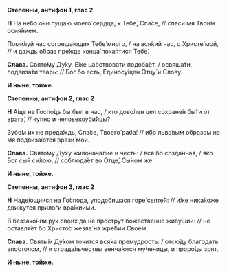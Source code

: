 **Степенны, антифон 1, глас 2**

**Н** На не́бо о́чи пуща́ю моего́ се́рдца, к Тебе́, Спа́се, // спаси́ мя Твои́м осия́нием.

Поми́луй нас согреша́ющих Тебе́ мно́го, / на вся́кий час, о Христе́ мой, // и даждь о́браз пре́жде конца́ пока́ятися Тебе́.

**Слава.** Свято́му Ду́ху, Е́же ца́рствовати подоба́ет, / освяща́ти, подвиза́ти тварь: // Бог бо есть, Единосу́щен Отцу́ и Сло́ву.

**И ныне, тойже.**

**Степенны, антифон 2, глас 2**

**Н** А́ще не Госпо́дь бы был в нас, / кто дово́лен цел сохране́н бы́ти от врага́, // ку́пно и человекоуби́йцы?

Зубо́м их не преда́ждь, Спа́се, Твоего́ раба́: // и́бо льво́вым о́бразом на мя подвиза́ются врази́ мои́.

**Слава.** Свято́му Ду́ху живонача́лие и честь: / вся бо созда́нная, / я́ко Бог сый си́лою, // соблюда́ет во Отце́, Сы́ном же.

**И ныне, тойже.**

**Степенны, антифон 3, глас 2**

**Н** Наде́ющиися на Го́спода, уподо́бишася горе́ святе́й: // и́же ника́коже дви́жутся прило́ги вра́жиими.

В беззако́нии рук свои́х да не про́струт боже́ственне живу́щии: // не оставля́ет бо Христо́с жезла́ на жре́бии Свое́м.

**Слава.** Святы́м Ду́хом то́чится вся́ка прему́дрость: / отсю́ду благода́ть апо́столом, // и страда́льчествы венча́ются му́ченицы, и проро́цы зрят.

**И ныне, тойже.**
